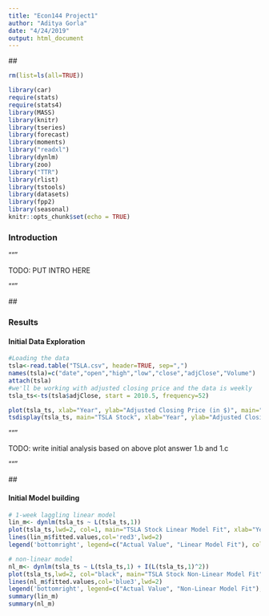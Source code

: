 ```yaml
---
title: "Econ144 Project1"
author: "Aditya Gorla"
date: "4/24/2019"
output: html_document
---
```


##\n\n

```r
rm(list=ls(all=TRUE))

library(car)
require(stats)
require(stats4)
library(MASS)
library(knitr)
library(tseries)
library(forecast)
library(moments)
library("readxl")
library(dynlm)
library(zoo)
library("TTR")
library(rlist)
library(tstools)
library(datasets)
library(fpp2)
library(seasonal)
knitr::opts_chunk$set(echo = TRUE)
```

### Introduction
"""

TODO: PUT INTRO HERE

"""

##\n\n

### Results

#### Initial Data Exploration

```r
#Loading the data
tsla<-read.table("TSLA.csv", header=TRUE, sep=",")
names(tsla)=c("date","open","high","low","close","adjClose","Volume")
attach(tsla)
#we'll be working with adjusted closing price and the data is weekly
tsla_ts<-ts(tsla$adjClose, start = 2010.5, frequency=52)

plot(tsla_ts, xlab="Year", ylab="Adjusted Closing Price (in $)", main="TSLA Stock")
tsdisplay(tsla_ts, main="TSLA Stock", xlab="Year", ylab="Adjusted Closing Price (in $)")

```
"""

TODO: write initial analysis based on above plot
      answer 1.b and 1.c

"""

##\n\n

#### Initial Model building
```r
# 1-week laggling linear model
lin_m<- dynlm(tsla_ts ~ L(tsla_ts,1))
plot(tsla_ts,lwd=2, col=1, main="TSLA Stock Linear Model Fit", xlab="Year", ylab="Adjusted Closing Price (in $)")
lines(lin_m$fitted.values,col='red3',lwd=2)
legend('bottomright', legend=c("Actual Value", "Linear Model Fit"), col=c(1, "red3"), lwd=2)

# non-linear model
nl_m<- dynlm(tsla_ts ~ L(tsla_ts,1) + I(L(tsla_ts,1)^2))
plot(tsla_ts,lwd=2, col="black", main="TSLA Stock Non-Linear Model Fit", xlab="Year", ylab="Adjusted Closing Price (in $)")
lines(nl_m$fitted.values,col='blue3',lwd=2)
legend('bottomright', legend=c("Actual Value", "Non-Linear Model Fit"), col=c("black", "blue3"))
summary(lin_m)
summary(nl_m)

```



```r

```



```r

```


